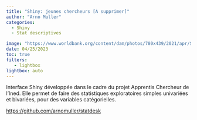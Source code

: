 ```yaml
---
title: "Shiny: jeunes chercheurs [A supprimer]" 
author: "Arno Muller"
categories:
  - Shiny
  - Stat descriptives

image: "https://www.worldbank.org/content/dam/photos/780x439/2021/apr/Shiny-logo.png"
date: 04/25/2023
toc: true
filters:
   - lightbox
lightbox: auto
---
```



Interface Shiny développée dans le cadre du projet Apprentis Chercheur de l'Ined. Elle permet de faire des statistiques exploratoires simples univariées et bivariées, pour des variables catégorielles.

<https://github.com/arnomuller/statdesk>



